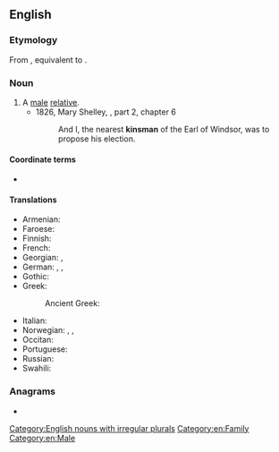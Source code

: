 {{also|Kinsman}}
==English==

===Etymology===
From {{inh|en|enm|kynnesman}}, equivalent to {{affix|en|kin|-s-|-man}}.

===Noun===
{{en-noun|kinsmen}}

# A [[male]] [[relative]].
#* 1826, Mary Shelley, {{w|The Last Man}}, part 2, chapter 6
#*: And I, the nearest '''kinsman''' of the Earl of Windsor, was to propose his election.

====Coordinate terms====
* {{l|en|kinswoman}}

====Translations====
{{trans-top|male relative}}
* Armenian: {{t+|hy|ազգական}}
* Faroese: {{t|fo|ættarmaður|m}}
* Finnish: {{t|fi|[[miespuolinen]] [[sukulainen]]}}
* French: {{t+|fr|parent|m}}
* Georgian: {{t|ka|ნათესავი}}, {{t|ka|სახლიკაცი}}
* German: {{t+|de|Verwandter|m}}, {{t+|de|Angehöriger|m}}, {{t+|de|Landsmann|m}}
* Gothic: {{t|got|𐌽𐌹𐌸𐌾𐌹𐍃|m}}
* Greek:
*: Ancient Greek: {{t|grc|συγγενής|m}}
{{trans-mid}}
* Italian: {{t+|it|parente|m}}
* Norwegian: {{t+|nb|forfader|m}}, {{t|nn|ætting|m}}, {{t|nn|ættfar|m}}
* Occitan: {{t+|oc|parent|m}}
* Portuguese: {{t+|pt|parente|m}}
* Russian: {{t+|ru|ро́дственник|m}}
* Swahili: {{t+|sw|ndugu}}
{{trans-bottom}}

===Anagrams===
* {{anagrams|en|a=aikmnns|Kinmans|Mankins|mankins}}

[[Category:English nouns with irregular plurals]]
[[Category:en:Family]]
[[Category:en:Male]]